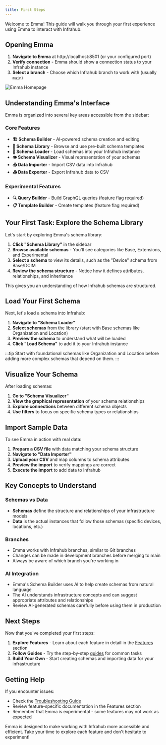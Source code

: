 ```yaml
---
title: First Steps
---
```


Welcome to Emma! This guide will walk you through your first experience using Emma to interact with Infrahub.

## Opening Emma

1. **Navigate to Emma** at http://localhost:8501 (or your configured port)
2. **Verify connection** - Emma should show a connection status to your Infrahub instance
3. **Select a branch** - Choose which Infrahub branch to work with (usually `main`)

![Emma Homepage](../static/home_page.png)

## Understanding Emma's Interface

Emma is organized into several key areas accessible from the sidebar:

### Core Features

- **🏗️ Schema Builder** - AI-powered schema creation and editing
- **📁 Schema Library** - Browse and use pre-built schema templates
- **🔄 Schema Loader** - Load schemas into your Infrahub instance
- **👁️ Schema Visualizer** - Visual representation of your schemas
- **📥 Data Importer** - Import CSV data into Infrahub
- **📤 Data Exporter** - Export Infrahub data to CSV

### Experimental Features

- **🔍 Query Builder** - Build GraphQL queries (feature flag required)
- **📋 Template Builder** - Create templates (feature flag required)

## Your First Task: Explore the Schema Library

Let's start by exploring Emma's schema library:

1. **Click "Schema Library"** in the sidebar
2. **Browse available schemas** - You'll see categories like Base, Extensions, and Experimental
3. **Select a schema** to view its details, such as the "Device" schema from Base/DCIM
4. **Review the schema structure** - Notice how it defines attributes, relationships, and inheritance

This gives you an understanding of how Infrahub schemas are structured.

## Load Your First Schema

Next, let's load a schema into Infrahub:

1. **Navigate to "Schema Loader"**
2. **Select schemas** from the library (start with Base schemas like Organization and Location)
3. **Preview the schema** to understand what will be loaded
4. **Click "Load Schema"** to add it to your Infrahub instance

:::tip
Start with foundational schemas like Organization and Location before adding more complex schemas that depend on them.
:::

## Visualize Your Schema

After loading schemas:

1. **Go to "Schema Visualizer"**
2. **View the graphical representation** of your schema relationships
3. **Explore connections** between different schema objects
4. **Use filters** to focus on specific schema types or relationships

## Import Sample Data

To see Emma in action with real data:

1. **Prepare a CSV file** with data matching your schema structure
2. **Navigate to "Data Importer"**
3. **Upload your CSV** and map columns to schema attributes
4. **Preview the import** to verify mappings are correct
5. **Execute the import** to add data to Infrahub

## Key Concepts to Understand

### Schemas vs Data

- **Schemas** define the structure and relationships of your infrastructure models
- **Data** is the actual instances that follow those schemas (specific devices, locations, etc.)

### Branches

- Emma works with Infrahub branches, similar to Git branches
- Changes can be made in development branches before merging to main
- Always be aware of which branch you're working in

### AI Integration

- Emma's Schema Builder uses AI to help create schemas from natural language
- The AI understands infrastructure concepts and can suggest appropriate attributes and relationships
- Review AI-generated schemas carefully before using them in production

## Next Steps

Now that you've completed your first steps:

1. **Explore Features** - Learn about each feature in detail in the [Features](../features/schema-builder) section
2. **Follow Guides** - Try the step-by-step [guides](../guides/building-your-first-schema) for common tasks
3. **Build Your Own** - Start creating schemas and importing data for your infrastructure

## Getting Help

If you encounter issues:

- Check the [Troubleshooting Guide](../reference/troubleshooting)
- Review feature-specific documentation in the Features section
- Remember that Emma is experimental - some features may not work as expected

Emma is designed to make working with Infrahub more accessible and efficient. Take your time to explore each feature and don't hesitate to experiment!